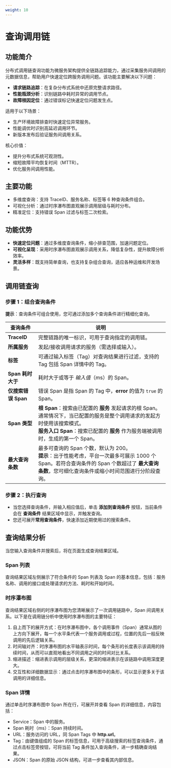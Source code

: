 ```yaml
---
weight: 10
---
```


# 查询调用链

## 功能简介

分布式调用链查询功能为微服务架构提供全链路追踪能力，通过采集服务间调用的元数据信息，帮助用户快速定位跨服务调用问题。该功能主要解决以下问题：

- **请求链路追踪**：在复杂分布式系统中还原完整请求路径。
- **性能瓶颈分析**：识别链路中耗时异常的调用节点。
- **故障根因定位**：通过错误标记快速定位问题发生点。

适用于以下场景：
- 生产环境故障排查时快速定位异常服务。
- 性能调优时识别高延迟调用环节。
- 新版本发布后验证服务间调用关系。

核心价值：
- 提升分布式系统可观测性。
- 缩短故障平均恢复时间（MTTR）。
- 优化服务间调用性能。

## 主要功能

* 多维度查询：支持 TraceID、服务名称、标签等 6 种查询条件组合。
* 可视化分析：通过时序瀑布图直观展示调用层级与耗时分布。
* 精准定位：支持错误 Span 过滤与标签二次检索。

## 功能优势

- **快速定位问题**：通过多维度查询条件，缩小排查范围，加速问题定位。
- **可视化呈现**：采用时序瀑布图直观展示调用关系，降低复杂性，提升故障分析效率。
- **灵活多样**：既支持简单查询，也支持复杂组合查询，适应各种运维和开发场景。

## 调用链查询

<Steps>

### 步骤 1：组合查询条件

**提示**：查询条件可组合使用，您可通过添加多个查询条件进行精细化查询。

| 查询条件           | 说明                                                                                                                                             |
|----------------|------------------------------------------------------------------------------------------------------------------------------------------------|
| **TraceID**    | 完整链路的唯一标识，可用于查询指定的调用链。                                                                                                                         |
| **所属服务**       | 发起/接收调用请求的服务（需选择或输入）。                                                     |
| **标签**         | 可通过输入标签（Tag）对查询结果进行过滤，支持的 Tag 包括 Span 详情中的 Tag。     |
| **Span 耗时大于**  | 耗时大于或等于 *输入值*（ms）的 Span。                                                                                                                       |
| **仅搜索错误 Span** | 错误 Span 是指 Span 的 Tag 中，**error** 的值为 `true` 的 Span。                                                     |
| **Span 类型**    | **根 Span**：搜索由已配置的 **服务** 发起请求的根 Span。通常情况下，当已配置的服务是整个调用请求的发起方时使用该搜索模式。<br/>**服务入口 Span**：搜索已配置的 **服务** 作为服务端被调用时，生成的第一个 Span。 |
| **最大查询条数**     | 最多可查询的 Span 个数，默认为 200。<br/>**提示**：出于性能考虑，平台一次最多可展示 1000 个 Span。若符合查询条件的 Span 个数超过了 **最大查询条数**，您可细化查询条件或缩小时间范围进行分阶段查询。                          |

### 步骤 2：执行查询

- 当您选择查询条件，并输入相应值后，单击 **添加到查询条件** 按钮，当前条件会在 **查询条件** 结果区域中显示，并触发查询。
- 您还可展开**常用查询条件**，快速添加近期使用过的搜索条件。

</Steps>

## 查询结果分析

当您输入查询条件并搜索后，将在页面生成查询结果区域。

### Span 列表

查询结果区域左侧展示了符合条件的 Span 列表及 Span 的基本信息，包括：服务名称、调用的接口或处理请求的方法、耗时和开始时间。

### 时序瀑布图

查询结果区域右侧的时序瀑布图为您清晰展示了一次调用链路中，Span 间调用关系。以下是在调用链分析中使用时序瀑布图的主要特征：
1. 自上而下的展开方式：在时序瀑布图中，各个调用事件（Span）通常从图的上方向下展开，每一个水平条代表一个服务调用或过程，位置的先后一般反映调用的先后逻辑关系。
2. 时间轴对齐：时序瀑布图的水平轴表示时间，每个条形的长度表示该调用的持续时间，从而可以直观地看出不同调用之间的时间对比关系。
3. 缩进描述：缩进表示调用的层级关系，更深的缩进表示在该链路中调用深度更大。
4. 交互性和详细数据显示：通过点击时序瀑布图中的条形，可以显示更多关于该调用的详细信息。

### Span 详情

通过单击时序瀑布图中 Span 所在行，可展开并查看 Span 的详细信息，内容包括：
* Service：Span 中的服务。
* Span 耗时（ms）：Span 持续时间。
* URL：服务访问的 URL，同 Span Tags 中 **http.url**。
* Tag：由键值组成的 Span 的标签信息，可用于高级搜索的标签查询条件，通过点击标签旁按钮，可将当前 Tag 条件加入查询条件，进一步精确查询结果。
* JSON：Span 的原始 JSON 结构，可进一步查看其内部信息。
